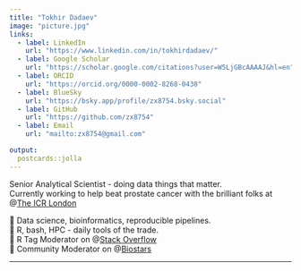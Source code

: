 ```yaml
---
title: "Tokhir Dadaev"
image: "picture.jpg"
links:
  - label: LinkedIn
    url: "https://www.linkedin.com/in/tokhirdadaev/"
  - label: Google Scholar
    url: "https://scholar.google.com/citations?user=W5LjGBcAAAAJ&hl=en"
  - label: ORCID
    url: "https://orcid.org/0000-0002-8268-0438"
  - label: BlueSky
    url: "https://bsky.app/profile/zx8754.bsky.social"
  - label: GitHub
    url: "https://github.com/zx8754"
  - label: Email
    url: "mailto:zx8754@gmail.com"

output:
  postcards::jolla
---
```

Senior Analytical Scientist - doing data things that matter.   
Currently working to help beat prostate cancer with the brilliant folks at @[The ICR London](https://www.icr.ac.uk/research-and-discoveries/icr-divisions/genetics-and-epidemiology/oncogenetics)

🧬 Data science, bioinformatics, reproducible pipelines.   
🧰 R, bash, HPC - daily tools of the trade.   
🧠 R Tag Moderator on @[Stack Overflow](https://stackoverflow.com/users/680068/zx8754)   
🧬 Community Moderator on @[Biostars](https://www.biostars.org/u/3919/)    

---
